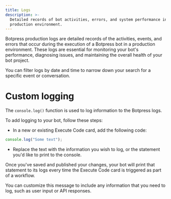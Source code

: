 ```yaml
---
title: Logs
description: >-
  Detailed records of bot activities, errors, and system performance in a
  production environment.
---
```


Botpress production logs are detailed records of the activities, events, and errors that occur during the execution of a Botpress bot in a production environment. These logs are essential for monitoring your bot's performance, diagnosing issues, and maintaining the overall health of your bot project.

You can filter logs by date and time to narrow down your search for a specific event or conversation.

# Custom logging

The `console.log()` function is used to log information to the Botpress logs.

To add logging to your bot, follow these steps:

* In a new or existing Execute Code card, add the following code:

```typescript
console.log("Some text");
```

* Replace the text with the information you wish to log, or the statement you'd like to print to the console.

Once you've saved and published your changes, your bot will print that statement to its logs every time the Execute Code card is triggered as part of a workflow.

You can customize this message to include any information that you need to log, such as user input or API responses.
